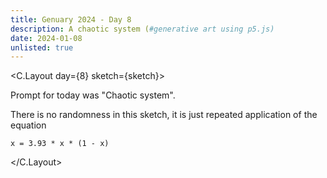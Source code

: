 ```yaml
---
title: Genuary 2024 - Day 8
description: A chaotic system (#generative art using p5.js)
date: 2024-01-08
unlisted: true
---
```



<C.Layout day={8} sketch={sketch}>

Prompt for today was "Chaotic system".

There is no randomness in this sketch, it is just repeated application of the
equation

```
x = 3.93 * x * (1 - x)
```

</C.Layout>
